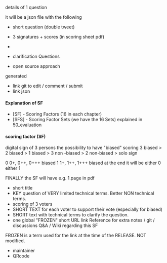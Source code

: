 details of 1 question


it will be a json file with the following


- short  question  (double tweet)
- 3 signatures + scores (in scoring sheet pdf)



-  
-  clarification Questions

- open source approach

generated
- link git to edit / comment / submit
- link json


#### Explanation of SF
* [SF]  - Scoring Factors (16 in each chapter)
* [SFS] - Scoring Factor  Sets  (we have the 16 Sets) explained in 50_evaluation


#### scoring factor (SF)
digital sign of 3 persons
the possibility to have "biased" scoring
3 biased > 2 biased > 1 biased > 3 non -biased > 2 non-biased > solo sign

0
0+, 0++, 0+++  biased
1
1+, 1++, 1+++  biased
at the end it will be either 0 either 1

FINALLY the SF will have e.g. 1.page in pdf

*  short title
*  KEY question of VERY limited technical terms. Better NON technical terms.
*  scoring of 3 voters
*  SHORT TEXT for each voter to support their vote (especially for biased)
*  SHORT text with technical terms to clarify the question.
*  one global "FROZEN" short URL link Reference for extra notes / git  / discussions Q&A / Wiki regarding this SF

FROZEN is a term used for the link at the time of the RELEASE. NOT modified.


- maintainer
- QRcode
